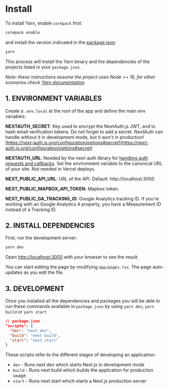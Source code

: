 
# Install

To install Yarn, enable `corepack` first:

```bash
corepack enable
```

and install the version indicated in the [package.json](https://github.com/Vizzuality/front-end-scaffold/blob/b1640d4743f5299701e7b8c22bcc332726ec57b4/package.json#L116):

```bash
yarn
```

This process will install the Yarn binary and the dependencies of the projects listed in your `package.json`.

*Note: these instructions assume the project uses Node >= 16, for other scenarios check [Yarn documentation](https://yarnpkg.com/getting-started/install)*

## 1. ENVIRONMENT VARIABLES

Create a `.env.local` at the root of the app and define the main env variables:

__NEXTAUTH_SECRET__: Key used to encrypt the NextAuth.js JWT, and to hash email verification tokens. Do not forget to add a secret. NextAuth can handle without it in development mode, but it won't in production! [https://next-auth.js.org/configuration/options#secret](https://next-auth.js.org/configuration/options#secret)

__NEXTAUTH_URL__: Needed by the next-auth library for [handling auth requests and callbacks](https://next-auth.js.org/configuration/options#nextauth_url). Set the environment variable to the canonical URL of your site. Not needed in Vercel deploys.

__NEXT_PUBLIC_API_URL__: URL of the API. Default: http://localhost:3000

__NEXT_PUBLIC_MAPBOX_API_TOKEN__: Mapbox token.

__NEXT_PUBLIC_GA_TRACKING_ID__: Google Analytics tracking ID. If you're working with an Google Analytics 4 property, you have a Measurement ID instead of a Tracking ID.

## 2. INSTALL DEPENDENCIES

First, run the development server:

```bash
yarn dev
```

Open [http://localhost:3000](http://localhost:3000) with your browser to see the result.

You can start editing the page by modifying `app/pages.tsx`. The page auto-updates as you edit the file.

## 3. DEVELOPMENT

Once you installed all the dependencies and packages you will be able to run these commands available in `package.json` by using `yarn dev`, `yarn build` or `yarn start`

```json
// package.json
"scripts": {
  "dev": "next dev",
  "build": "next build",
  "start": "next start"
}
```

These scripts refer to the different stages of developing an application:

- `dev` - Runs next dev which starts Next.js in development mode
- `build` - Runs next build which builds the application for production usage
- `start` - Runs next start which starts a Next.js production server
